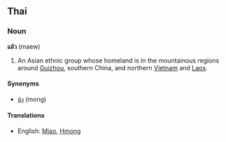 ==Thai==
===Noun===
'''แม้ว''' (maew)

# An Asian ethnic group whose homeland is in the mountainous regions around [[Guizhou]], southern China, and northern [[Vietnam]] and [[Laos]].

====Synonyms====
*[[ม้ง]] (mong)

====Translations====
*English: [[Miao]], [[Hmong]]